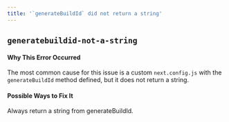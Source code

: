 ```yaml
---
title: '`generateBuildId` did not return a string'
---
```


## `generatebuildid-not-a-string`

#### Why This Error Occurred

The most common cause for this issue is a custom `next.config.js` with the `generateBuildId` method defined, but it does not return a string.

#### Possible Ways to Fix It

Always return a string from generateBuildId.
